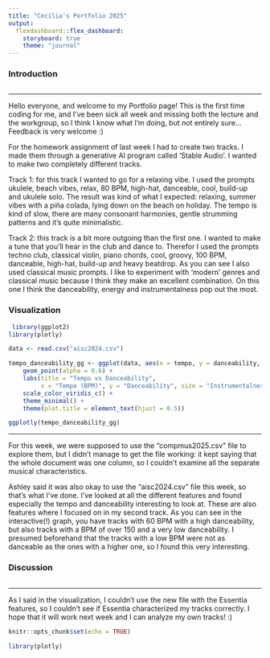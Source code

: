 ```yaml
---
title: "Cecilia's Portfolio 2025"
output: 
  flexdashboard::flex_dashboard:
    storyboard: true
    theme: "journal"
---
```


### Introduction

```r
```

***

Hello everyone, and welcome to my Portfolio page! This is the first time coding for me, and I've been sick all week and missing both the lecture and the workgroup, so I think I know what I'm doing, but not entirely sure... Feedback is very welcome :) 

For the homework assignment of last week I had to create two tracks. I made them through a generative AI program called 'Stable Audio'. I wanted to make two completely different tracks.

Track 1: for this track I wanted to go for a relaxing vibe. I used the prompts ukulele, beach vibes, relax, 80 BPM, high-hat, danceable, cool, build-up and ukulele solo. The result was kind of what I expected: relaxing, summer vibes with a piña colada, lying down on the beach on holiday. The tempo is kind of slow, there are many consonant harmonies, gentle strumming patterns and it's quite minimalistic.

Track 2: this track is a bit more outgoing than the first one. I wanted to make a tune that you'll hear in the club and dance to. Therefor I used the prompts techno club, classical violin, piano chords, cool, groovy, 100 BPM, danceable, high-hat, build-up and heavy beatdrop. As you can see I also used classical music prompts. I like to experiment with 'modern' genres and classical music because I think they make an excellent combination. On this one I think the danceability, energy and instrumentalness pop out the most.

### Visualization

```r
 library(ggplot2)
library(plotly)

data <- read.csv("aisc2024.csv")

tempo_danceability_gg <- ggplot(data, aes(x = tempo, y = danceability, size = instrumentalness, color = instrumentalness)) +
    geom_point(alpha = 0.6) + 
    labs(title = "Tempo vs Danceability", 
         x = "Tempo (BPM)", y = "Danceability", size = "Instrumentalness", color = "Instrumentalness") +
    scale_color_viridis_c() +  
    theme_minimal() +
    theme(plot.title = element_text(hjust = 0.5))

ggplotly(tempo_danceability_gg)

```

***

For this week, we were supposed to use the "compmus2025.csv" file to explore them, but I didn't manage to get the file working: it kept saying that the whole document was one column, so I couldn't examine all the separate musical characteristics. 

Ashley said it was also okay to use the "aisc2024.csv" file this week, so that's what I've done. I've looked at all the different features and found especially the tempo and danceability interesting to look at. These are also features where I focused on in my second track. As you can see in the interactive(!) graph, you have tracks with 60 BPM with a high danceability, but also tracks with a BPM of over 150 and a very low danceability. I presumed beforehand that the tracks with a low BPM were not as danceable as the ones with a higher one, so I found this very interesting. 


### Discussion

```r
```

***

As I said in the visualization, I couldn't use the new file with the Essentia features, so I couldn't see if Essentia characterized my tracks correctly. I hope that it will work next week and I can analyze my own tracks! :)

```r
knitr::opts_chunk$set(echo = TRUE)

library(plotly)
```


